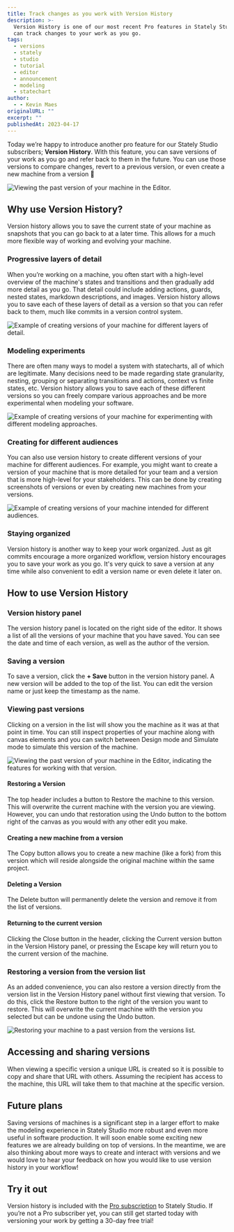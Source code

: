 ```yaml
---
title: Track changes as you work with Version History
description: >-
  Version History is one of our most recent Pro features in Stately Studio. You
  can track changes to your work as you go.
tags:
  - versions
  - stately
  - studio
  - tutorial
  - editor
  - announcement
  - modeling
  - statechart
author:
  - - Kevin Maes
originalURL: ""
excerpt: ""
publishedAt: 2023-04-17
---
```


Today we’re happy to introduce another pro feature for our Stately Studio subscribers; **Version History**. With this feature, you can save versions of your work as you go and refer back to them in the future. You can use those versions to compare changes, revert to a previous version, or even create a new machine from a version 🎉

![Viewing the past version of your machine in the Editor.](./images/2023-04-17-example-version-view-plain.png)

## Why use Version History?

Version history allows you to save the current state of your machine as snapshots that you can go back to at a later time. This allows for a much more flexible way of working and evolving your machine.

### Progressive layers of detail

When you’re working on a machine, you often start with a high-level overview of the machine's states and transitions and then gradually add more detail as you go. That detail could include adding actions, guards, nested states, markdown descriptions, and images. Version history allows you to save each of these layers of detail as a version so that you can refer back to them, much like commits in a version control system.

![Example of creating versions of your machine for different layers of detail.](./images/2023-04-17-example-why-layers-of-detail.png)

### Modeling experiments

There are often many ways to model a system with statecharts, all of which are legitimate. Many decisions need to be made regarding state granularity, nesting, grouping or separating transitions and actions, context vs finite states, etc. Version history allows you to save each of these different versions so you can freely compare various approaches and be more experimental when modeling your software.

![Example of creating versions of your machine for experimenting with different modeling approaches.](./images/2023-04-17-example-restore-from-version-list.png)

### Creating for different audiences

You can also use version history to create different versions of your machine for different audiences. For example, you might want to create a version of your machine that is more detailed for your team and a version that is more high-level for your stakeholders. This can be done by creating screenshots of versions or even by creating new machines from your versions.

![Example of creating versions of your machine intended for different audiences.](./images/2023-04-17-example-why-audiences.png)

### Staying organized

Version history is another way to keep your work organized. Just as git commits encourage a more organized workflow, version history encourages you to save your work as you go. It's very quick to save a version at any time while also convenient to edit a version name or even delete it later on.

## How to use Version History

### Version history panel

The version history panel is located on the right side of the editor. It shows a list of all the versions of your machine that you have saved. You can see the date and time of each version, as well as the author of the version.

### Saving a version

To save a version, click the **+ Save** button in the version history panel. A new version will be added to the top of the list. You can edit the version name or just keep the timestamp as the name.

### Viewing past versions

Clicking on a version in the list will show you the machine as it was at that point in time. You can still inspect properties of your machine along with canvas elements and you can switch between Design mode and Simulate mode to simulate this version of the machine.

![Viewing the past version of your machine in the Editor, indicating the features for working with that version.](./images/2023-04-17-example-version-view-explained.png)

#### Restoring a Version

The top header includes a button to Restore the machine to this version. This will overwrite the current machine with the version you are viewing. However, you can undo that restoration using the Undo button to the bottom right of the canvas as you would with any other edit you make.

#### Creating a new machine from a version

The Copy button allows you to create a new machine (like a fork) from this version which will reside alongside the original machine within the same project.

#### Deleting a Version

The Delete button will permanently delete the version and remove it from the list of versions.

#### Returning to the current version

Clicking the Close button in the header, clicking the Current version button in the Version History panel, or pressing the Escape key will return you to the current version of the machine.

### Restoring a version from the version list

As an added convenience, you can also restore a version directly from the version list in the Version History panel without first viewing that version. To do this, click the Restore button to the right of the version you want to restore. This will overwrite the current machine with the version you selected but can be undone using the Undo button.

![Restoring your machine to a past version from the versions list.](./images/2023-04-17-example-restore-from-version-list.png)

## Accessing and sharing versions

When viewing a specific version a unique URL is created so it is possible to copy and share that URL with others. Assuming the recipient has access to the machine, this URL will take them to that machine at the specific version.

## Future plans

Saving versions of machines is a significant step in a larger effort to make the modeling experience in Stately Studio more robust and even more useful in software production. It will soon enable some exciting new features we are already building on top of versions. In the meantime, we are also thinking about more ways to create and interact with versions and we would love to hear your feedback on how you would like to use version history in your workflow!

## Try it out

Version history is included with the [Pro subscription](https://stately.ai/pricing) to Stately Studio. If you’re not a Pro subscriber yet, you can still get started today with versioning your work by getting a 30-day free trial!
